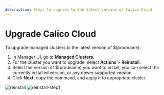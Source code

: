 ```yaml
---
description: Steps to upgrade to the latest version of Calico Cloud.
---
```


# Upgrade Calico Cloud

To upgrade managed clusters to the latest version of $(prodname):

1. In Manager UI, go to **Managed Clusters**.
1. For the cluster you want to upgrade, select **Actions** > **Reinstall**.
1. Select the version of $(prodname) you want to install, you can select the currently installed version, or any newer supported version
1. Click **Next**, copy the command, and apply it to appropriate cluster.

![reinstall](/img/calico-cloud/managed-clusters-reinstall.png)
![reinstall-step1](/img/calico-cloud/managed-clusters-reinstall-step1.png)
